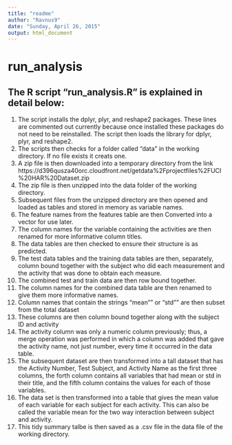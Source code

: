 ```yaml
---
title: "readme"
author: "Ravnus9"
date: "Sunday, April 26, 2015"
output: html_document
---
```

# run_analysis

## The R script "run_analysis.R" is explained in detail below:

1. The script installs the dplyr, plyr, and reshape2 packages.  These lines are commented out currently because once installed these packages do not need to be reinstalled.  The script then loads the library for dplyr, plyr, and reshape2. 
2. The scripts then checks for a folder called "data" in the working directory.  If no file exists it creats one.  
3. A zip file is then downloaded into a temporary directory from the link https://d396qusza40orc.cloudfront.net/getdata%2Fprojectfiles%2FUCI%20HAR%20Dataset.zip
4. The zip file is then unzipped into the data folder of the working directory.
5. Subsequent files from the unzipped directory are then opened and loaded as tables and stored in memory as variable names.  
6. The feature names from the features table are then Converted into a vector for use later.
7. The column names for the variable containing the activities are then renamed for more informative column titles.  
8. The data tables are then checked to ensure their structure is as predicted.
9. The test data tables and the training data tables are then, separately, column bound together with the subject who did each measurement and the activity that was done to obtain each measure.
10. The combined test and train data are then row bound together.
11. The column names for the combined data table are then renamed to give them more informative names.
12. Column names that contain the strings "mean"" or "std"" are then subset from the total dataset
13. These columns are then column bound together along with the subject ID and activity
14. The activity column was only a numeric column previously; thus, a merge operation was performed in which a column was added that gave the activity name, not just number, every time it occurred in the data table.
15. The subsequent dataset are then transformed into a tall dataset that has the Activity Number, Test Subject, and Activity Name as the first three columns, the forth column contains all variables that had mean or std in their title, and the fifth column contains the values for each of those variables.
16. The data set is then transformed into a table that gives the mean value of each variable for each subject for each activity.  This can also be called the variable mean for the two way interaction between subject and activity.
17.  This tidy summary talbe is then saved as a .csv file in the data file of the working directory.

